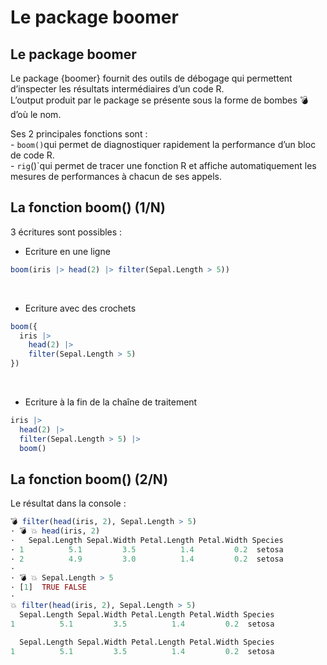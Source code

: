 # Le package boomer {.backgroundTitre}

## Le package boomer 

Le package {boomer} fournit des outils de débogage qui permettent d'inspecter les résultats intermédiaires d'un code R.  
L'output produit par le package se présente sous la forme de bombes 💣 d'où le nom.  

Ses 2 principales fonctions sont :  
- `boom()`qui permet de diagnostiquer rapidement la performance d'un bloc de code R.  
- `rig`()`qui permet de tracer une fonction R et affiche automatiquement les mesures de performances à chacun de ses appels.  


## La fonction boom() (1/N)

3 écritures sont possibles :  

- Ecriture en une ligne
```.r

boom(iris |> head(2) |> filter(Sepal.Length > 5))
```
<br>

- Ecriture avec des crochets
```.r
boom({
  iris |> 
    head(2) |> 
    filter(Sepal.Length > 5)
})
```
<br>

- Ecriture à la fin de la chaîne de traitement
```.r
iris |> 
  head(2) |> 
  filter(Sepal.Length > 5) |> 
  boom()
```

## La fonction boom() (2/N)

Le résultat dans la console :  

```.r
💣 filter(head(iris, 2), Sepal.Length > 5) 
· 💣 💥 head(iris, 2) 
·   Sepal.Length Sepal.Width Petal.Length Petal.Width Species
· 1          5.1         3.5          1.4         0.2  setosa
· 2          4.9         3.0          1.4         0.2  setosa
· 
· 💣 💥 Sepal.Length > 5 
· [1]  TRUE FALSE
· 
💥 filter(head(iris, 2), Sepal.Length > 5) 
  Sepal.Length Sepal.Width Petal.Length Petal.Width Species
1          5.1         3.5          1.4         0.2  setosa

  Sepal.Length Sepal.Width Petal.Length Petal.Width Species
1          5.1         3.5          1.4         0.2  setosa
```

